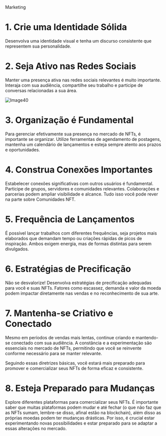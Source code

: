 <div
  style={{
    color: "#21a16b",
    fontWeight: "300",
    fontSize: "21px",
    alignItems: "start",
  }}
>
  <p>Marketing</p>
</div>

<div style={{display: "flex", gap: "10px", alignItems: "center", textAlign: "center"}}>

<div style={{ maxWidth: "60%", textAlign: "justify" }}>
  <h1 style={{ color: "#1a4476" }}>1. Crie uma Identidade Sólida</h1>
  <p>
    Desenvolva uma identidade visual e tenha um discurso consistente que
    representem sua personalidade.
  </p>
  <h1 style={{ color: "#1a4476" }}>2. Seja Ativo nas Redes Sociais</h1>
  <p>
    Manter uma presença ativa nas redes sociais relevantes é muito importante.
    Interaja com sua audiência, compartilhe seu trabalho e participe de
    conversas relacionadas a sua área.
  </p>
</div>

<div style={{maxWidth: "40%"}}>

![Image40](https://firebasestorage.googleapis.com/v0/b/web3edubrasil-eddf4.firebasestorage.app/o/Trails%2FNew_IntroWeb3%2F40.gif?alt=media&token=682e9ae1-d641-4b31-b169-1ec263cc5e50)

</div>

</div>

<div>
  <h1 style={{ color: "#1a4476" }}>3. Organização é Fundamental</h1>
  <p>
    Para gerenciar efetivamente sua presença no mercado de NFTs, é importante se
    organizar. Utilize ferramentas de agendamento de postagens, mantenha um
    calendário de lançamentos e esteja sempre atento aos prazos e oportunidades.
  </p>
  <h1 style={{ color: "#1a4476" }}>4. Construa Conexões Importantes</h1>
  <p>
    Estabelecer conexões significativas com outros usuários é fundamental.
    Participe de grupos, servidores e comunidades relevantes. Colaborações e
    parcerias podem ampliar visibilidade e alcance. Tudo isso você pode rever na
    parte sobre Comunidades NFT.
  </p>
  <h1 style={{ color: "#1a4476" }}>5. Frequência de Lançamentos</h1>
  <p>
    É possível lançar trabalhos com diferentes frequências, seja projetos mais
    elaborados que demandam tempo ou criações rápidas de picos de inspiração.
    Ambos exigem energia, mas de formas distintas para serem divulgados.
  </p>
  <h1 style={{ color: "#1a4476" }}>6. Estratégias de Precificação</h1>
  <p>
    Não se desvalorize! Desenvolva estratégias de precificação adequadas para
    você e suas NFTs. Fatores como escassez, demanda e valor da moeda podem
    impactar diretamente nas vendas e no reconhecimento de sua arte.
  </p>
  <h1 style={{ color: "#1a4476" }}>7. Mantenha-se Criativo e Conectado</h1>
  <p>
    Mesmo em períodos de vendas mais lentas, continue criando e mantendo-se
    conectado com sua audiência. A constância e a experimentação são essenciais
    no mercado de NFTs, permitindo que você se reinvente conforme necessário
    para se manter relevante.
  </p>
  <p>
    Seguindo essas diretrizes básicas, você estará mais preparado para promover
    e comercializar seus NFTs de forma eficaz e consistente.
  </p>
<h1 style={{ color: "#1a4476" }}>8. Esteja Preparado para Mudanças</h1>
  <p>
    Explore diferentes plataformas para comercializar seus NFTs. É importante saber que muitas plataformas podem mudar e até fechar (o que não faz que as NFTs sumam, lembre-se disso, afinal estão na blockchain), além disso as próprias moedas podem ter mudanças drásticas. Por isso, é crucial estar experimentando novas possibilidades e estar preparado para se adaptar a essas alterações no mercado.
  </p>

</div>
